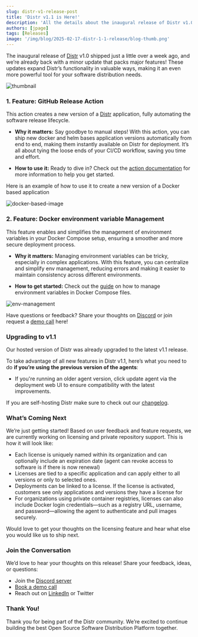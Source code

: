 ```yaml
---
slug: distr-v1-release-post
title: 'Distr v1.1 is Here!'
description: 'All the details about the inaugural release of Distr v1.0'
authors: [jpage]
tags: [Releases]
image: '/img/blog/2025-02-17-distr-1-1-release/blog-thumb.png'
---
```


The inaugural release of [Distr](https://github.com/glasskube/distr) v1.0 shipped just a little over a week ago, and we’re already back with a minor update that packs major features! These updates expand Distr’s functionality in valuable ways, making it an even more powerful tool for your software distribution needs.

<!-- truncate -->

![thumbnail](/img/blog/2025-02-17-distr-1-1-release/blog-thumb.png)

### 1\. Feature: GitHub Release Action

This action creates a new version of a [Distr](https://github.com/glasskube/distr) application, fully automating the software release lifecycle.

- **Why it matters:** Say goodbye to manual steps! With this action, you can ship new docker and helm bases application versions automatically from end to end, making them instantly available on Distr for deployment. It’s all about tying the loose ends of your CI/CD workflow, saving you time and effort.

- **How to use it:** Ready to dive in? Check out the [action documentation](https://github.com/marketplace/actions/distr-create-version#usage) for more information to help you get started.

Here is an example of how to use it to create a new version of a Docker based application

![docker-based-image](https://github.com/user-attachments/assets/df1d10f8-35c9-4d88-822f-e3fd2cb40d54)

### 2\. Feature: Docker environment variable Management

This feature enables and simplifies the management of environment variables in your Docker Compose setup, ensuring a smoother and more secure deployment process.

- **Why it matters:** Managing environment variables can be tricky, especially in complex applications. With this feature, you can centralize and simplify env management, reducing errors and making it easier to maintain consistency across different environments.

- **How to get started:** Check out the [guide](https://distr.sh/docs//docs/guides/docker-env-var-template/) on how to manage environment variables in Docker Compose files.

![env-management](https://github.com/user-attachments/assets/411d8d1f-d17a-4c95-b57e-2d8e79e09ab7)

Have questions or feedback? Share your thoughts on [Discord](https://discord.gg/STk5Z3nFmT) or join request a [demo call](https://cal.glasskube.com/team/gk/demo?duration=30) here!

### Upgrading to v1.1

Our hosted version of Distr was already upgraded to the latest v1.1 release.

To take advantage of all new features in Distr v1.1, here’s what you need to do **if you’re using the previous version of the agents**:

- If you're running an older agent version, click update agent via the deployment web UI to ensure compatibility with the latest improvements.

If you are self-hosting Distr make sure to check out our [changelog](https://github.com/glasskube/distr/blob/main/CHANGELOG.md).

### What’s Coming Next

We’re just getting started! Based on user feedback and feature requests, we are currently working on licensing and private repository support. This is how it will look like:

- Each license is uniquely named within its organization and can optionally include an expiration date (agent can revoke access to software is if there is now renewal)
- Licenses are tied to a specific application and can apply either to all versions or only to selected ones.
- Deployments can be linked to a license. If the license is activated, customers see only applications and versions they have a license for
- For organizations using private container registries, licenses can also include Docker login credentials—such as a registry URL, username, and password—allowing the agent to authenticate and pull images securely.

Would love to get your thoughts on the licensing feature and hear what else you would like us to ship next.

### Join the Conversation

We’d love to hear your thoughts on this release! Share your feedback, ideas, or questions:

- Join the [Discord server](https://discord.gg/STk5Z3nFmT)
- [Book a demo call](https://cal.glasskube.com/team/gk/demo?duration=30)
- Reach out on [LinkedIn](https://www.linkedin.com/company/glasskube) or Twitter

### Thank You!

Thank you for being part of the Distr community. We’re excited to continue building the best Open Source Software Distribution Platform together.
